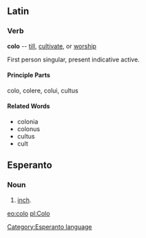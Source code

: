 ==Latin==
===Verb===
'''colo''' -- [[till]], [[cultivate]], or [[worship]]

First person singular, present indicative active.

====Principle Parts====

colo, colere, colui, cultus

====Related Words====
*colonia
*colonus
*cultus
*cult

==Esperanto==
===Noun===
# [[inch]].

[[eo:colo]]
[[Category:Esperanto language]]
{{Universala Vortaro}}
[[pl:Colo]]